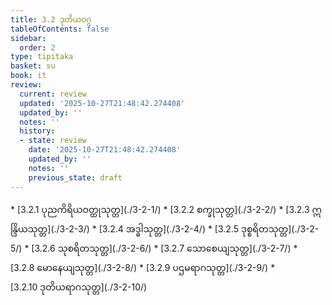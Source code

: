 ```yaml
---
title: 3.2 ဒုတိယဝဂ္ဂ
tableOfContents: false
sidebar:
  order: 2
type: tipitaka
basket: su
book: it
review:
  current: review
  updated: '2025-10-27T21:48:42.274408'
  updated_by: ''
  notes: ''
  history:
  - state: review
    date: '2025-10-27T21:48:42.274408'
    updated_by: ''
    notes: ''
    previous_state: draft
---
```



<ReviewStatus review={frontmatter.review} showDetails={true} />

<HypothesisAnnotation frontmatter={frontmatter} />

<DynamicBreadcrumb />



<TableOfContents book="it" section="3.2">
* [3.2.1 ပုညကိရိယဝတ္ထုသုတ္တ](./3-2-1/)
* [3.2.2 စက္ခုသုတ္တ](./3-2-2/)
* [3.2.3 ဣန္ဒြိယသုတ္တ](./3-2-3/)
* [3.2.4 အဒ္ဓါသုတ္တ](./3-2-4/)
* [3.2.5 ဒုစ္စရိတသုတ္တ](./3-2-5/)
* [3.2.6 သုစရိတသုတ္တ](./3-2-6/)
* [3.2.7 သောစေယျသုတ္တ](./3-2-7/)
* [3.2.8 မောနေယျသုတ္တ](./3-2-8/)
* [3.2.9 ပဌမရာဂသုတ္တ](./3-2-9/)
* [3.2.10 ဒုတိယရာဂသုတ္တ](./3-2-10/)
</TableOfContents>